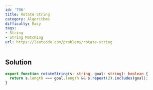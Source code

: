 ```yaml
---
id: '796'
title: Rotate String
category: Algorithms
difficulty: Easy
tags:
- String
- String Matching
url: https://leetcode.com/problems/rotate-string
---
```


## Solution

```typescript filename="solution.ts" copy
export function rotateString(s: string, goal: string): boolean {
  return s.length === goal.length && s.repeat(2).includes(goal);
}
```

